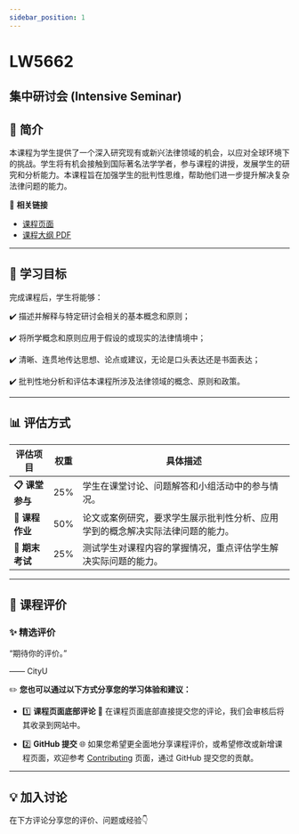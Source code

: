 ```yaml
---
sidebar_position: 1
---
```


# LW5662
## 集中研讨会 (Intensive Seminar)

## **📘 简介**
本课程为学生提供了一个深入研究现有或新兴法律领域的机会，以应对全球环境下的挑战。学生将有机会接触到国际著名法学学者，参与课程的讲授，发展学生的研究和分析能力。本课程旨在加强学生的批判性思维，帮助他们进一步提升解决复杂法律问题的能力。

🔗 **相关链接**
- [课程页面](https://www.cityu.edu.hk/catalogue/pg/202425/course/LW5662.htm)
- [课程大纲 PDF](https://www.cityu.edu.hk/catalogue/pg/202425/course/LW5662.pdf)

---

## **🎯 学习目标**

完成课程后，学生将能够：

✔️ 描述并解释与特定研讨会相关的基本概念和原则；

✔️ 将所学概念和原则应用于假设的或现实的法律情境中；

✔️ 清晰、连贯地传达思想、论点或建议，无论是口头表达还是书面表达；

✔️ 批判性地分析和评估本课程所涉及法律领域的概念、原则和政策。

---

## **📊 评估方式**

| **评估项目**         | **权重** | **具体描述**                                                                                       |
|---------------------|---------|---------------------------------------------------------------------------------------------------|
| **📋 课堂参与**       | 25%     | 学生在课堂讨论、问题解答和小组活动中的参与情况。                                                     |
| **📂 课程作业**       | 50%     | 论文或案例研究，要求学生展示批判性分析、应用学到的概念解决实际法律问题的能力。                      |
| **📂 期末考试**       | 25%     | 测试学生对课程内容的掌握情况，重点评估学生解决实际问题的能力。                                       |

---

## **💬 课程评价**

### ✨ **精选评价**
<div className={commentStyles.commentBox}>
    <p className={commentStyles.commentText}>
        “期待你的评价。”
    </p>
    <p className={commentStyles.commentAuthor}>—— CityU</p>
</div>

✏️ **您也可以通过以下方式分享您的学习体验和建议：**

- 1️⃣ **课程页面底部评论**
💬 在课程页面底部直接提交您的评论，我们会审核后将其收录到网站中。

- 2️⃣ **GitHub 提交**
🌐 如果您希望更全面地分享课程评价，或希望修改或新增课程页面，欢迎参考 [Contributing](/contributing) 页面，通过 GitHub 提交您的贡献。

---

## **💡 加入讨论**

在下方评论分享您的评价、问题或经验👇
<Utterances />
